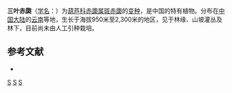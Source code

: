 {{Infraspeciesbox
| image = 
| image_caption = 
| status = 
| status_system = 
| genus = Thladiantha 
| species = maculata
| varietas = palmatifolia
| authority = 
}}

'''三叶赤瓟'''（[[学名|学名]]：{{lang|la|''Thladiantha maculata'' var. ''palmatifolia''}}）为[[葫芦科|葫芦科]][[赤瓟属|赤瓟属]][[斑赤瓟|斑赤瓟]]的[[变种|变种]]，是中国的特有植物。分布在[[中国大陆|中国大陆]]的[[云南|云南]]等地，生长于海拔950米至2,300米的地区，见于林缘、山坡灌丛及林下，目前尚未由人工引种栽培。

== 参考文献 ==
<div class="references-small">
* {{cite web| url =http://www.bioinfo.cn/db05/KmzwSpecies.php?action=view&id=31713| title =三叶赤瓟（变种）| work =《中国高等植物数据库全库》| publisher =中国科学院微生物研究所| author =昆明植物研究所| accessdate =2009-02-19| deadurl =yes| archiveurl =https://web.archive.org/web/20160305091602/http://www.bioinfo.cn/db05/KmzwSpecies.php?action=view&id=31713| archivedate =2016-03-05}}
</div>

[[Category:赤瓟属|S]]
[[Category:中國特有植物|S]]
[[Category:云南植物|S]]